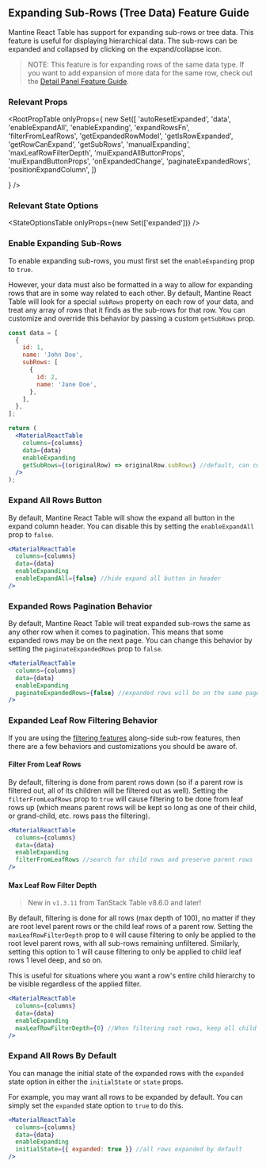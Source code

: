
<Head>
  <title>
    {'Expanding Sub-Rows/Tree Data Feature Guide - Mantine React Table Docs'}
  </title>
  <meta
    name="description"
    content="How to add expanding sub-rows or tree data features in Mantine React Table"
  />
</Head>

## Expanding Sub-Rows (Tree Data) Feature Guide

Mantine React Table has support for expanding sub-rows or tree data. This feature is useful for displaying hierarchical data. The sub-rows can be expanded and collapsed by clicking on the expand/collapse icon.

> NOTE: This feature is for expanding rows of the same data type. If you want to add expansion of more data for the same row, check out the [Detail Panel Feature Guide](/docs/guides/detail-panel).

### Relevant Props

<RootPropTable
  onlyProps={
    new Set([
      'autoResetExpanded',
      'data',
      'enableExpandAll',
      'enableExpanding',
      'expandRowsFn',
      'filterFromLeafRows',
      'getExpandedRowModel',
      'getIsRowExpanded',
      'getRowCanExpand',
      'getSubRows',
      'manualExpanding',
      'maxLeafRowFilterDepth',
      'muiExpandAllButtonProps',
      'muiExpandButtonProps',
      'onExpandedChange',
      'paginateExpandedRows',
      'positionExpandColumn',
    ])

}
/>

### Relevant State Options

<StateOptionsTable onlyProps={new Set(['expanded'])} />

### Enable Expanding Sub-Rows

To enable expanding sub-rows, you must first set the `enableExpanding` prop to `true`.

However, your data must also be formatted in a way to allow for expanding rows that are in some way related to each other. By default, Mantine React Table will look for a special `subRows` property on each row of your data, and treat any array of rows that it finds as the sub-rows for that row. You can customize and override this behavior by passing a custom `getSubRows` prop.

```jsx
const data = [
  {
    id: 1,
    name: 'John Doe',
    subRows: [
      {
        id: 2,
        name: 'Jane Doe',
      },
    ],
  },
];

return (
  <MaterialReactTable
    columns={columns}
    data={data}
    enableExpanding
    getSubRows={(originalRow) => originalRow.subRows} //default, can customize
  />
);
```

<EnableExample />

### Expand All Rows Button

By default, Mantine React Table will show the expand all button in the expand column header. You can disable this by setting the `enableExpandAll` prop to `false`.

```jsx
<MaterialReactTable
  columns={columns}
  data={data}
  enableExpanding
  enableExpandAll={false} //hide expand all button in header
/>
```

### Expanded Rows Pagination Behavior

By default, Mantine React Table will treat expanded sub-rows the same as any other row when it comes to pagination. This means that some expanded rows may be on the next page. You can change this behavior by setting the `paginateExpandedRows` prop to `false`.

```jsx
<MaterialReactTable
  columns={columns}
  data={data}
  enableExpanding
  paginateExpandedRows={false} //expanded rows will be on the same page as their parent row
/>
```

### Expanded Leaf Row Filtering Behavior

If you are using the [filtering features](/docs/guides/column-filtering) along-side sub-row features, then there are a few behaviors and customizations you should be aware of.

#### Filter From Leaf Rows

By default, filtering is done from parent rows down (so if a parent row is filtered out, all of its children will be filtered out as well). Setting the `filterFromLeafRows` prop to `true` will cause filtering to be done from leaf rows up (which means parent rows will be kept so long as one of their child, or grand-child, etc. rows pass the filtering).

```jsx
<MaterialReactTable
  columns={columns}
  data={data}
  enableExpanding
  filterFromLeafRows //search for child rows and preserve parent rows
/>
```

#### Max Leaf Row Filter Depth

> New in `v1.3.11` from TanStack Table v8.6.0 and later!

By default, filtering is done for all rows (max depth of 100), no matter if they are root level parent rows or the child leaf rows of a parent row. Setting the `maxLeafRowFilterDepth` prop to `0` will cause filtering to only be applied to the root level parent rows, with all sub-rows remaining unfiltered. Similarly, setting this option to 1 will cause filtering to only be applied to child leaf rows 1 level deep, and so on.

This is useful for situations where you want a row's entire child hierarchy to be visible regardless of the applied filter.

```jsx
<MaterialReactTable
  columns={columns}
  data={data}
  enableExpanding
  maxLeafRowFilterDepth={0} //When filtering root rows, keep all child rows of the passing parent rows
/>
```

### Expand All Rows By Default

You can manage the initial state of the expanded rows with the `expanded` state option in either the `initialState` or `state` props.

For example, you may want all rows to be expanded by default. You can simply set the `expanded` state option to `true` to do this.

```jsx
<MaterialReactTable
  columns={columns}
  data={data}
  enableExpanding
  initialState={{ expanded: true }} //all rows expanded by default
/>
```

<ExpandedExample />
